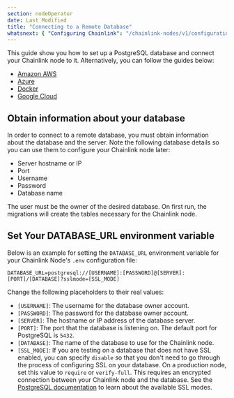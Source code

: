 ```yaml
---
section: nodeOperator
date: Last Modified
title: "Connecting to a Remote Database"
whatsnext: { "Configuring Chainlink": "/chainlink-nodes/v1/configuration" }
---
```


This guide show you how to set up a PostgreSQL database and connect your Chainlink node to it. Alternatively, you can follow the guides below:

- [Amazon AWS](https://aws.amazon.com/getting-started/tutorials/create-connect-postgresql-db/)
- [Azure](https://docs.microsoft.com/en-us/azure/postgresql/quickstart-create-server-database-portal)
- [Docker](https://docs.docker.com/samples/postgres/)
- [Google Cloud](https://cloud.google.com/community/tutorials/setting-up-postgres)

## Obtain information about your database

In order to connect to a remote database, you must obtain information about the database and the server. Note the following database details so you can use them to configure your Chainlink node later:

- Server hostname or IP
- Port
- Username
- Password
- Database name

The user must be the owner of the desired database. On first run, the migrations will create the tables necessary for the Chainlink node.

## Set Your DATABASE_URL environment variable

Below is an example for setting the `DATABASE_URL` environment variable for your Chainlink Node's `.env` configuration file:

```text DATABASE_URL
DATABASE_URL=postgresql://[USERNAME]:[PASSWORD]@[SERVER]:[PORT]/[DATABASE]?sslmode=[SSL_MODE]
```

Change the following placeholders to their real values:

- `[USERNAME]`: The username for the database owner account.
- `[PASSWORD]`: The password for the database owner account.
- `[SERVER]`: The hostname or IP address of the database server.
- `[PORT]`: The port that the database is listening on. The default port for PostgreSQL is `5432`.
- `[DATABASE]`: The name of the database to use for the Chainlink node.
- `[SSL_MODE]`: If you are testing on a database that does not have SSL enabled, you can specify `disable` so that you don't need to go through the process of configuring SSL on your database. On a production node, set this value to `require` or `verify-full`. This requires an encrypted connection between your Chainlink node and the database. See the [PostgreSQL documentation](https://www.postgresql.org/docs/current/libpq-ssl.html#LIBPQ-SSL-PROTECTION) to learn about the available SSL modes.
